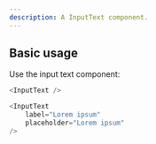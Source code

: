```yaml
---
description: A InputText component.
---
```



## Basic usage

Use the input text component:

```js
<InputText />
```

```js live
<InputText
    label="Lorem ipsum"
    placeholder="Lorem ipsum"
/>
```
